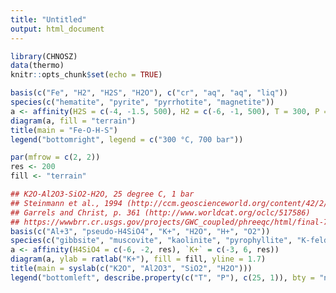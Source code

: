 ```yaml
---
title: "Untitled"
output: html_document
---
```


```r
library(CHNOSZ)
data(thermo)
knitr::opts_chunk$set(echo = TRUE)
```

```r
basis(c("Fe", "H2", "H2S", "H2O"), c("cr", "aq", "aq", "liq")) 
species(c("hematite", "pyrite", "pyrrhotite", "magnetite")) 
a <- affinity(H2S = c(-4, -1.5, 500), H2 = c(-6, -1, 500), T = 300, P = 700) 
diagram(a, fill = "terrain") 
title(main = "Fe-O-H-S") 
legend("bottomright", legend = c("300 °C, 700 bar")) 
```
```r
par(mfrow = c(2, 2))
res <- 200
fill <- "terrain"

## K2O-Al2O3-SiO2-H2O, 25 degree C, 1 bar
## Steinmann et al., 1994 (http://ccm.geoscienceworld.org/content/42/2/197)
## Garrels and Christ, p. 361 (http://www.worldcat.org/oclc/517586)
## https://wwwbrr.cr.usgs.gov/projects/GWC_coupled/phreeqc/html/final-75.html
basis(c("Al+3", "pseudo-H4SiO4", "K+", "H2O", "H+", "O2"))
species(c("gibbsite", "muscovite", "kaolinite", "pyrophyllite", "K-feldspar"))
a <- affinity(H4SiO4 = c(-6, -2, res), `K+` = c(-3, 6, res))
diagram(a, ylab = ratlab("K+"), fill = fill, yline = 1.7)
title(main = syslab(c("K2O", "Al2O3", "SiO2", "H2O")))
legend("bottomleft", describe.property(c("T", "P"), c(25, 1)), bty = "n")
```

